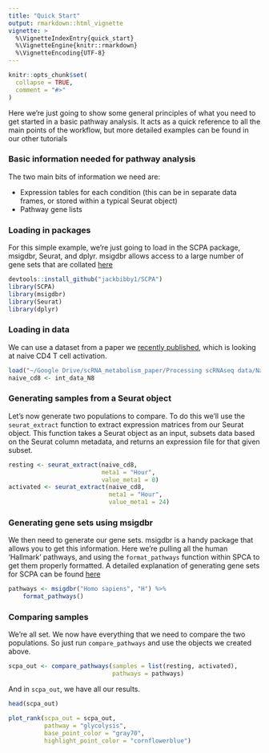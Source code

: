 ```yaml
---
title: "Quick Start"
output: rmarkdown::html_vignette
vignette: >
  %\VignetteIndexEntry{quick_start}
  %\VignetteEngine{knitr::rmarkdown}
  %\VignetteEncoding{UTF-8}
---
```


```r
knitr::opts_chunk$set(
  collapse = TRUE,
  comment = "#>"
)
```

Here we're just going to show some general principles of what you need to get started in a basic pathway analysis. It acts as a quick reference to all the main points of the workflow, but more detailed examples can be found in our other tutorials

### Basic information needed for pathway analysis
The two main bits of information we need are:

- Expression tables for each condition (this can be in separate data frames, or stored within a typical Seurat object)
- Pathway gene lists

### Loading in packages 
For this simple example, we're just going to load in the SCPA package, msigdbr, Seurat, and dplyr. msigdbr allows access to a large number of gene sets that are collated [here](https://www.gsea-msigdb.org/gsea/msigdb/genesets.jsp)


```r
devtools::install_github("jackbibby1/SCPA")
library(SCPA)
library(msigdbr)
library(Seurat)
library(dplyr)
```


### Loading in data
We can use a dataset from a paper we [recently published](paper_link), which is looking
at naive CD4 T cell activation.

```r
load("~/Google Drive/scRNA_metabolism_paper/Processing scRNAseq data/Naive CD8/int_data_N8.RData")
naive_cd8 <- int_data_N8
```


### Generating samples from a Seurat object
Let's now generate two populations to compare. To do this we'll use the `seurat_extract` function 
to extract expression matrices from our Seurat object. This function takes a Seurat object as an input,
subsets data based on the Seurat column metadata, and returns an expression file for that given subset.


```r
resting <- seurat_extract(naive_cd8,
                          meta1 = "Hour",
                          value_meta1 = 0)
activated <- seurat_extract(naive_cd8,
                            meta1 = "Hour",
                            value_meta1 = 24)
```


### Generating gene sets using msigdbr
We then need to generate our gene sets. msigdbr is a handy package
that allows you to get this information. Here we're pulling all the human 'Hallmark' pathways, and
using the `format_pathways` function within SPCA to get them properly formatted. A detailed explanation of
generating gene sets for SCPA can be found [here](https://github.com/jackbibby1/SCPA/blob/main/using_gene_sets.md)

```r
pathways <- msigdbr("Homo sapiens", "H") %>%
    format_pathways()
```

### Comparing samples
We're all set. We now have everything that we need to compare the two populations. So just run 
`compare_pathways` and use the objects we created above.

```r
scpa_out <- compare_pathways(samples = list(resting, activated),
                             pathways = pathways)
```

And in `scpa_out`, we have all our results.

```r
head(scpa_out)
```


```r
plot_rank(scpa_out = scpa_out,
          pathway = "glycolysis",
          base_point_color = "gray70",
          highlight_point_color = "cornflowerblue")
```












